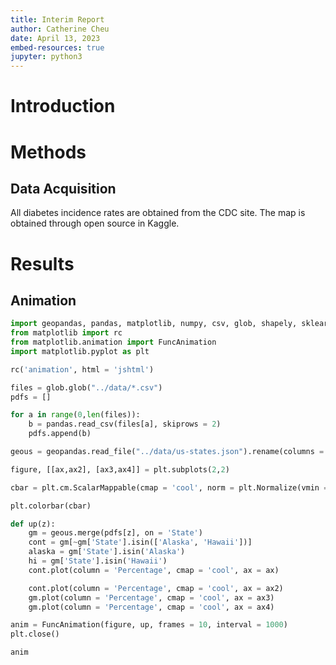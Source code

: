 ```yaml
---
title: Interim Report
author: Catherine Cheu
date: April 13, 2023
embed-resources: true
jupyter: python3
---
```


# Introduction

# Methods

## Data Acquisition

All diabetes incidence rates are obtained from the CDC site. The map is obtained through open source in Kaggle.

# Results

## Animation

```python
import geopandas, pandas, matplotlib, numpy, csv, glob, shapely, sklearn
from matplotlib import rc
from matplotlib.animation import FuncAnimation
import matplotlib.pyplot as plt

rc('animation', html = 'jshtml')

files = glob.glob("../data/*.csv")
pdfs = []

for a in range(0,len(files)):
	b = pandas.read_csv(files[a], skiprows = 2)
	pdfs.append(b)

geous = geopandas.read_file("../data/us-states.json").rename(columns = {'name':'State'})

figure, [[ax,ax2], [ax3,ax4]] = plt.subplots(2,2)

cbar = plt.cm.ScalarMappable(cmap = 'cool', norm = plt.Normalize(vmin = 7, vmax = 14))

plt.colorbar(cbar)

def up(z):
	gm = geous.merge(pdfs[z], on = 'State')
	cont = gm[~gm['State'].isin(['Alaska', 'Hawaii'])]
	alaska = gm['State'].isin('Alaska')
	hi = gm['State'].isin('Hawaii')
	cont.plot(column = 'Percentage', cmap = 'cool', ax = ax)

	cont.plot(column = 'Percentage', cmap = 'cool', ax = ax2)
	gm.plot(column = 'Percentage', cmap = 'cool', ax = ax3)
	gm.plot(column = 'Percentage', cmap = 'cool', ax = ax4)

anim = FuncAnimation(figure, up, frames = 10, interval = 1000)
plt.close()

anim
```